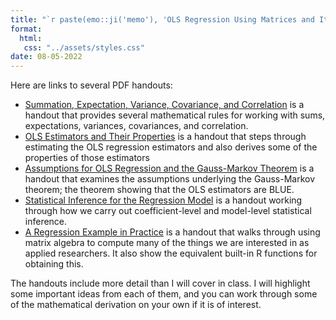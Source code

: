 ```yaml
---
title: "`r paste(emo::ji('memo'), 'OLS Regression Using Matrices and Its Properties')`"
format:
  html:
   css: "../assets/styles.css"
date: 08-05-2022
---
```



Here are links to several PDF handouts:

- [Summation, Expectation, Variance, Covariance, and Correlation](../files/01-sums-expectations-covariance.pdf) is a handout that provides several mathematical rules for working with sums, expectations, variances, covariances, and correlation.
- [OLS Estimators and Their Properties](../files/02-ols-estimators-and-their-properties.pdf) is a handout that steps through estimating the OLS regression estimators and also derives some of the properties of those estimators
- [Assumptions for OLS Regression and the Gauss-Markov Theorem](../files/03-assumptions-and-gauss-markov.pdf) is a handout that examines the assumptions underlying the Gauss-Markov theorem; the theorem showing that the OLS estimators are BLUE.
- [Statistical Inference for the Regression Model](../files/04-inference-for-the-regression-model.pdf) is a handout working through how we carry out coefficient-level and model-level statistical inference.
- [A Regression Example in Practice](../handouts/handouts-regression-example-in-practice.html) is a handout that walks through using matrix algebra to compute many of the things we are interested in as applied researchers. It also show the equivalent built-in R functions for obtaining this.

The handouts include more detail than I will cover in class. I will highlight some important ideas from each of them, and you can work through some of the mathematical derivation on your own if it is of interest.


